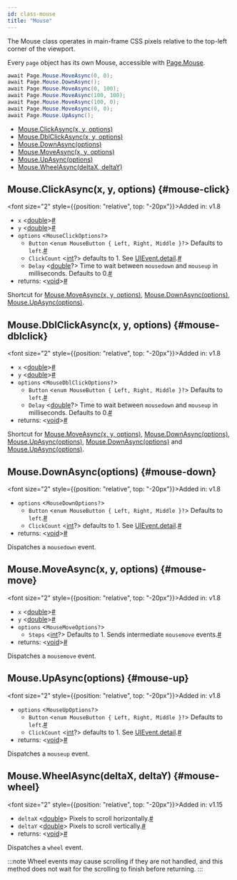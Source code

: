```yaml
---
id: class-mouse
title: "Mouse"
---
```


The Mouse class operates in main-frame CSS pixels relative to the top-left corner of the viewport.

Every `page` object has its own Mouse, accessible with [Page.Mouse](/api/class-page.mdx#page-mouse).

```csharp
await Page.Mouse.MoveAsync(0, 0);
await Page.Mouse.DownAsync();
await Page.Mouse.MoveAsync(0, 100);
await Page.Mouse.MoveAsync(100, 100);
await Page.Mouse.MoveAsync(100, 0);
await Page.Mouse.MoveAsync(0, 0);
await Page.Mouse.UpAsync();
```


- [Mouse.ClickAsync(x, y, options)](/api/class-mouse.mdx#mouse-click)
- [Mouse.DblClickAsync(x, y, options)](/api/class-mouse.mdx#mouse-dblclick)
- [Mouse.DownAsync(options)](/api/class-mouse.mdx#mouse-down)
- [Mouse.MoveAsync(x, y, options)](/api/class-mouse.mdx#mouse-move)
- [Mouse.UpAsync(options)](/api/class-mouse.mdx#mouse-up)
- [Mouse.WheelAsync(deltaX, deltaY)](/api/class-mouse.mdx#mouse-wheel)

## Mouse.ClickAsync(x, y, options) {#mouse-click}

<font size="2" style={{position: "relative", top: "-20px"}}>Added in: v1.8</font>

- `x`<a aria-hidden="true" tabindex="-1" class="list-anchor-link" id="mouse-click-option-x"/> &#60;[double]&#62;<a href="#mouse-click-option-x" class="list-anchor">#</a>
- `y`<a aria-hidden="true" tabindex="-1" class="list-anchor-link" id="mouse-click-option-y"/> &#60;[double]&#62;<a href="#mouse-click-option-y" class="list-anchor">#</a>
- `options` &#60;`MouseClickOptions?`&#62;
  - `Button`<a aria-hidden="true" tabindex="-1" class="list-anchor-link" id="mouse-click-option-button"/> &#60;`enum MouseButton { Left, Right, Middle }?`&#62; Defaults to `left`.<a href="#mouse-click-option-button" class="list-anchor">#</a>
  - `ClickCount`<a aria-hidden="true" tabindex="-1" class="list-anchor-link" id="mouse-click-option-click-count"/> &#60;[int]?&#62; defaults to 1. See [UIEvent.detail].<a href="#mouse-click-option-click-count" class="list-anchor">#</a>
  - `Delay`<a aria-hidden="true" tabindex="-1" class="list-anchor-link" id="mouse-click-option-delay"/> &#60;[double]?&#62; Time to wait between `mousedown` and `mouseup` in milliseconds. Defaults to 0.<a href="#mouse-click-option-delay" class="list-anchor">#</a>
- returns:<a aria-hidden="true" tabindex="-1" class="list-anchor-link" id="mouse-click-return"/> &#60;[void]&#62;<a href="#mouse-click-return" class="list-anchor">#</a>

Shortcut for [Mouse.MoveAsync(x, y, options)](/api/class-mouse.mdx#mouse-move), [Mouse.DownAsync(options)](/api/class-mouse.mdx#mouse-down), [Mouse.UpAsync(options)](/api/class-mouse.mdx#mouse-up).

## Mouse.DblClickAsync(x, y, options) {#mouse-dblclick}

<font size="2" style={{position: "relative", top: "-20px"}}>Added in: v1.8</font>

- `x`<a aria-hidden="true" tabindex="-1" class="list-anchor-link" id="mouse-dblclick-option-x"/> &#60;[double]&#62;<a href="#mouse-dblclick-option-x" class="list-anchor">#</a>
- `y`<a aria-hidden="true" tabindex="-1" class="list-anchor-link" id="mouse-dblclick-option-y"/> &#60;[double]&#62;<a href="#mouse-dblclick-option-y" class="list-anchor">#</a>
- `options` &#60;`MouseDblClickOptions?`&#62;
  - `Button`<a aria-hidden="true" tabindex="-1" class="list-anchor-link" id="mouse-dblclick-option-button"/> &#60;`enum MouseButton { Left, Right, Middle }?`&#62; Defaults to `left`.<a href="#mouse-dblclick-option-button" class="list-anchor">#</a>
  - `Delay`<a aria-hidden="true" tabindex="-1" class="list-anchor-link" id="mouse-dblclick-option-delay"/> &#60;[double]?&#62; Time to wait between `mousedown` and `mouseup` in milliseconds. Defaults to 0.<a href="#mouse-dblclick-option-delay" class="list-anchor">#</a>
- returns:<a aria-hidden="true" tabindex="-1" class="list-anchor-link" id="mouse-dblclick-return"/> &#60;[void]&#62;<a href="#mouse-dblclick-return" class="list-anchor">#</a>

Shortcut for [Mouse.MoveAsync(x, y, options)](/api/class-mouse.mdx#mouse-move), [Mouse.DownAsync(options)](/api/class-mouse.mdx#mouse-down), [Mouse.UpAsync(options)](/api/class-mouse.mdx#mouse-up), [Mouse.DownAsync(options)](/api/class-mouse.mdx#mouse-down) and [Mouse.UpAsync(options)](/api/class-mouse.mdx#mouse-up).

## Mouse.DownAsync(options) {#mouse-down}

<font size="2" style={{position: "relative", top: "-20px"}}>Added in: v1.8</font>

- `options` &#60;`MouseDownOptions?`&#62;
  - `Button`<a aria-hidden="true" tabindex="-1" class="list-anchor-link" id="mouse-down-option-button"/> &#60;`enum MouseButton { Left, Right, Middle }?`&#62; Defaults to `left`.<a href="#mouse-down-option-button" class="list-anchor">#</a>
  - `ClickCount`<a aria-hidden="true" tabindex="-1" class="list-anchor-link" id="mouse-down-option-click-count"/> &#60;[int]?&#62; defaults to 1. See [UIEvent.detail].<a href="#mouse-down-option-click-count" class="list-anchor">#</a>
- returns:<a aria-hidden="true" tabindex="-1" class="list-anchor-link" id="mouse-down-return"/> &#60;[void]&#62;<a href="#mouse-down-return" class="list-anchor">#</a>

Dispatches a `mousedown` event.

## Mouse.MoveAsync(x, y, options) {#mouse-move}

<font size="2" style={{position: "relative", top: "-20px"}}>Added in: v1.8</font>

- `x`<a aria-hidden="true" tabindex="-1" class="list-anchor-link" id="mouse-move-option-x"/> &#60;[double]&#62;<a href="#mouse-move-option-x" class="list-anchor">#</a>
- `y`<a aria-hidden="true" tabindex="-1" class="list-anchor-link" id="mouse-move-option-y"/> &#60;[double]&#62;<a href="#mouse-move-option-y" class="list-anchor">#</a>
- `options` &#60;`MouseMoveOptions?`&#62;
  - `Steps`<a aria-hidden="true" tabindex="-1" class="list-anchor-link" id="mouse-move-option-steps"/> &#60;[int]?&#62; Defaults to 1. Sends intermediate `mousemove` events.<a href="#mouse-move-option-steps" class="list-anchor">#</a>
- returns:<a aria-hidden="true" tabindex="-1" class="list-anchor-link" id="mouse-move-return"/> &#60;[void]&#62;<a href="#mouse-move-return" class="list-anchor">#</a>

Dispatches a `mousemove` event.

## Mouse.UpAsync(options) {#mouse-up}

<font size="2" style={{position: "relative", top: "-20px"}}>Added in: v1.8</font>

- `options` &#60;`MouseUpOptions?`&#62;
  - `Button`<a aria-hidden="true" tabindex="-1" class="list-anchor-link" id="mouse-up-option-button"/> &#60;`enum MouseButton { Left, Right, Middle }?`&#62; Defaults to `left`.<a href="#mouse-up-option-button" class="list-anchor">#</a>
  - `ClickCount`<a aria-hidden="true" tabindex="-1" class="list-anchor-link" id="mouse-up-option-click-count"/> &#60;[int]?&#62; defaults to 1. See [UIEvent.detail].<a href="#mouse-up-option-click-count" class="list-anchor">#</a>
- returns:<a aria-hidden="true" tabindex="-1" class="list-anchor-link" id="mouse-up-return"/> &#60;[void]&#62;<a href="#mouse-up-return" class="list-anchor">#</a>

Dispatches a `mouseup` event.

## Mouse.WheelAsync(deltaX, deltaY) {#mouse-wheel}

<font size="2" style={{position: "relative", top: "-20px"}}>Added in: v1.15</font>

- `deltaX`<a aria-hidden="true" tabindex="-1" class="list-anchor-link" id="mouse-wheel-option-delta-x"/> &#60;[double]&#62; Pixels to scroll horizontally.<a href="#mouse-wheel-option-delta-x" class="list-anchor">#</a>
- `deltaY`<a aria-hidden="true" tabindex="-1" class="list-anchor-link" id="mouse-wheel-option-delta-y"/> &#60;[double]&#62; Pixels to scroll vertically.<a href="#mouse-wheel-option-delta-y" class="list-anchor">#</a>
- returns:<a aria-hidden="true" tabindex="-1" class="list-anchor-link" id="mouse-wheel-return"/> &#60;[void]&#62;<a href="#mouse-wheel-return" class="list-anchor">#</a>

Dispatches a `wheel` event.

:::note
Wheel events may cause scrolling if they are not handled, and this method does not wait for the scrolling to finish before returning.
:::


[Accessibility]: /api/class-accessibility.mdx "Accessibility"
[APIRequest]: /api/class-apirequest.mdx "APIRequest"
[APIRequestContext]: /api/class-apirequestcontext.mdx "APIRequestContext"
[APIResponse]: /api/class-apiresponse.mdx "APIResponse"
[APIResponseAssertions]: /test-assertions.mdx "APIResponseAssertions"
[Browser]: /api/class-browser.mdx "Browser"
[BrowserContext]: /api/class-browsercontext.mdx "BrowserContext"
[BrowserType]: /api/class-browsertype.mdx "BrowserType"
[ConsoleMessage]: /api/class-consolemessage.mdx "ConsoleMessage"
[Dialog]: /api/class-dialog.mdx "Dialog"
[Download]: /api/class-download.mdx "Download"
[ElementHandle]: /api/class-elementhandle.mdx "ElementHandle"
[FileChooser]: /api/class-filechooser.mdx "FileChooser"
[FormData]: /api/class-formdata.mdx "FormData"
[Frame]: /api/class-frame.mdx "Frame"
[FrameLocator]: /api/class-framelocator.mdx "FrameLocator"
[JSHandle]: /api/class-jshandle.mdx "JSHandle"
[Keyboard]: /api/class-keyboard.mdx "Keyboard"
[Locator]: /api/class-locator.mdx "Locator"
[LocatorAssertions]: /test-assertions.mdx "LocatorAssertions"
[Mouse]: /api/class-mouse.mdx "Mouse"
[Page]: /api/class-page.mdx "Page"
[PageAssertions]: /test-assertions.mdx "PageAssertions"
[Playwright]: /api/class-playwright.mdx "Playwright"
[PlaywrightAssertions]: /test-assertions.mdx "PlaywrightAssertions"
[Request]: /api/class-request.mdx "Request"
[Response]: /api/class-response.mdx "Response"
[Route]: /api/class-route.mdx "Route"
[Selectors]: /api/class-selectors.mdx "Selectors"
[TimeoutError]: /api/class-timeouterror.mdx "TimeoutError"
[Touchscreen]: /api/class-touchscreen.mdx "Touchscreen"
[Tracing]: /api/class-tracing.mdx "Tracing"
[Video]: /api/class-video.mdx "Video"
[WebSocket]: /api/class-websocket.mdx "WebSocket"
[WebSocketFrame]: /api/class-websocketframe.mdx "WebSocketFrame"
[Worker]: /api/class-worker.mdx "Worker"
[Element]: https://developer.mozilla.org/en-US/docs/Web/API/element "Element"
[EvaluationArgument]: /evaluating.mdx#evaluation-argument "EvaluationArgument"
[Promise]: https://developer.mozilla.org/en-US/docs/Web/JavaScript/Reference/Global_Objects/Promise "Promise"
[iterator]: https://developer.mozilla.org/en-US/docs/Web/JavaScript/Reference/Iteration_protocols "Iterator"
[origin]: https://developer.mozilla.org/en-US/docs/Glossary/Origin "Origin"
[selector]: https://developer.mozilla.org/en-US/docs/Web/CSS/CSS_Selectors "selector"
[Serializable]: https://developer.mozilla.org/en-US/docs/Web/JavaScript/Reference/Global_Objects/JSON/stringify#Description "Serializable"
[UIEvent.detail]: https://developer.mozilla.org/en-US/docs/Web/API/UIEvent/detail "UIEvent.detail"
[UnixTime]: https://en.wikipedia.org/wiki/Unix_time "Unix Time"
[xpath]: https://developer.mozilla.org/en-US/docs/Web/XPath "xpath"

[bool]: https://docs.microsoft.com/en-us/dotnet/api/system.boolean "bool"
[double]: https://docs.microsoft.com/en-us/dotnet/api/system.double "double"
[byte]: https://docs.microsoft.com/en-us/dotnet/api/system.byte "byte"
[int]: https://docs.microsoft.com/en-us/dotnet/api/system.int32 "int"
[void]: https://docs.microsoft.com/en-us/dotnet/csharp/language-reference/builtin-types/void "void"
[string]: https://docs.microsoft.com/en-us/dotnet/api/system.string "string"
[URL]: https://nodejs.org/api/url.html "URL"
[Regex]: https://docs.microsoft.com/en-us/dotnet/api/system.text.regularexpressions.regex "Regex"

[Action]: https://docs.microsoft.com/en-us/dotnet/api/system.action-1 "Action"
[Func]: https://docs.microsoft.com/en-us/dotnet/api/system.func-2 "Func"
[IEnumerable]: https://docs.microsoft.com/en-us/dotnet/api/system.collections.ienumerable "IEnumerable"
[IDictionary]: https://docs.microsoft.com/en-us/dotnet/api/system.collections.idictionary "IDictionary"
[Task]: https://docs.microsoft.com/en-us/dotnet/api/system.threading.tasks.task?view=net-5.0 "Task"
[IReadOnlyDictionary]: https://docs.microsoft.com/en-us/dotnet/api/system.collections.generic.ireadonlydictionary-2 "IReadOnlyDictionary"
[JsonElement]: https://docs.microsoft.com/en-us/dotnet/api/system.text.json.jsonelement "JsonElement"

[all available image tags]: https://mcr.microsoft.com/en-us/product/playwright/dotnet/about "all available image tags"
[Docker Hub]: https://hub.docker.com/_/microsoft-playwright-dotnet "Docker Hub"
[Dockerfile.focal]: https://github.com/microsoft/playwright-dotnet/blob/main/utils/docker/Dockerfile.focal "Dockerfile.focal"
